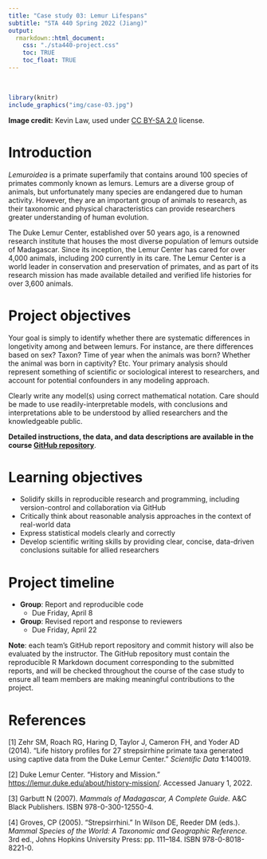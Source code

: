 ---
title: "Case study 03: Lemur Lifespans"
subtitle: "STA 440 Spring 2022 (Jiang)"
output:
  rmarkdown::html_document:
    css: "./sta440-project.css"
    toc: TRUE
    toc_float: TRUE
---
<br>

```{r, out.width = "350%", eval=TRUE, echo=FALSE, warning = F, message = F}
library(knitr)
include_graphics("img/case-03.jpg")
```
**Image credit:** Kevin Law, used under [CC BY-SA 2.0](https://creativecommons.org/licenses/by-sa/2.0/deed.en) license.

# Introduction

*Lemuroidea* is a primate superfamily that contains around 100 species of 
primates commonly known as lemurs. Lemurs are a diverse group of animals, but
unfortunately many species are endangered due to human activity. However, they
are an important group of animals to research, as their taxonomic and physical
characteristics can provide researchers greater understanding of human 
evolution. 

The Duke Lemur Center, established over 50 years ago, is a renowned research 
institute that houses the most diverse population of lemurs outside of 
Madagascar. Since its inception, the Lemur Center has cared for over 4,000
animals, including 200 currently in its care. The Lemur Center is a world leader
in conservation and preservation of primates, and as part of its research
mission has made available detailed and verified life histories for over 3,600
animals.

# Project objectives

Your goal is simply to identify whether there are systematic differences in
longetivity among and between lemurs. For instance, are there differences based
on sex? Taxon? Time of year when the animals was born? Whether the animal was 
born in captivity? Etc. Your primary analysis should represent something of
scientific or sociological interest to researchers, and account for potential
confounders in any modeling approach.

Clearly write any model(s) using correct mathematical notation. Care should be 
made to use readily-interpretable models, with conclusions and interpretations 
able to be understood by allied researchers and the knowledgeable public.

<b>Detailed instructions, the data, and data descriptions are available in the
course [GitHub repository](https://github.com/sta440-sp22)</b>.

# Learning objectives

- Solidify skills in reproducible research and programming, including 
version-control and collaboration via GitHub
- Critically think about reasonable analysis approaches in the context of 
real-world data
- Express statistical models clearly and correctly
- Develop scientific writing skills by providing clear, concise, data-driven 
conclusions suitable for allied researchers

# Project timeline

- **Group**: Report and reproducible code
  - Due Friday, April 8
- **Group**: Revised report and response to reviewers
  - Due Friday, April 22

**Note**: each team's GitHub report repository and commit history will also be
evaluated by the instructor. The GitHub repository must contain the reproducible
R Markdown document corresponding to the submitted reports, and will be checked
throughout the course of the case study to ensure all team members are making
meaningful contributions to the project.

# References

[1] Zehr SM, Roach RG, Haring D, Taylor J, Cameron FH, and Yoder AD (2014). 
"Life history profiles for 27 strepsirrhine primate taxa generated using captive 
data from the Duke Lemur Center." *Scientific Data* **1**:140019.

[2] Duke Lemur Center. "History and Mission." [https://lemur.duke.edu/about/history-mission/](https://lemur.duke.edu/about/history-mission/). Accessed January 1, 2022.

[3] Garbutt N (2007). *Mammals of Madagascar, A Complete Guide.* A&C Black 
Publishers. ISBN 978-0-300-12550-4.

[4] Groves, CP (2005). "Strepsirrhini." In Wilson DE, Reeder DM (eds.). 
*Mammal Species of the World: A Taxonomic and Geographic Reference.* 3rd ed., 
Johns Hopkins University Press: pp. 111–184. ISBN 978-0-8018-8221-0. 